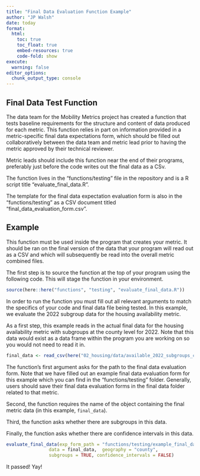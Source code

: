 ```yaml
---
title: "Final Data Evaluation Function Example"
author: "JP Walsh"
date: today
format:
  html:
    toc: true
    toc_float: true
    embed-resources: true
    code-fold: show
execute: 
  warning: false
editor_options: 
  chunk_output_type: console
---
```


## Final Data Test Function

The data team for the Mobility Metrics project has created a function that tests baseline requirements for the structure and content of data produced for each metric. This function relies in part on information provided in a metric-specific final data expectations form, which should be filled out collaboratively between the data team and metric lead prior to having the metric approved by their technical reviewer. 

Metric leads should include this function near the end of their programs, preferably just before the code writes out the final data as a CSv. 

The function lives in the "functions/testing" file in the repository and is a R script title "evaluate_final_data.R". 

The template for the final data expectation evaluation form is also in the "functions/testing" as a CSV document titled "final_data_evaluation_form.csv".

## Example

This function must be used inside the program that creates your metric. It should be ran on the final version of the data that your program will read out as a CSV and which will subsequently be read into the overall metric combined files.

The first step is to source the function at the top of your program using the following code. This will stage the function in your environment.

```r
source(here::here("functions", "testing", "evaluate_final_data.R"))
```

In order to run the function you must fill out all relevant arguments to match the specifics of your code and final data file being tested. In this example, we evaluate the 2022 subgroup data for the housing availability metric.

As a first step, this example reads in the actual final data for the housing availability metric with subgroups at the county level for 2022. Note that this data would exist as a data frame within the program you are working on so you would not need to read it in.

```r
final_data <- read_csv(here("02_housing/data/available_2022_subgroups_county.csv"), show_col_types = FALSE)
```

The function's first argument asks for the path to the final data evaluation form. Note that we have filled out an example final data evaluation form for this example which you can find in the "functions/testing" folder. Generally, users should save their final data evaluation forms in the final data folder related to that metric.

Second, the function requires the name of the object containing the final metric data (in this example, `final_data`).

Third, the function asks whether there are subgroups in this data.

Finally, the function asks whether there are confidence intervals in this data.

```r
evaluate_final_data(exp_form_path = "functions/testing/example_final_data_evaluation_form_housing.csv",
                data = final_data,  geography = "county",
                subgroups = TRUE, confidence_intervals = FALSE)
```

It passed! Yay!
